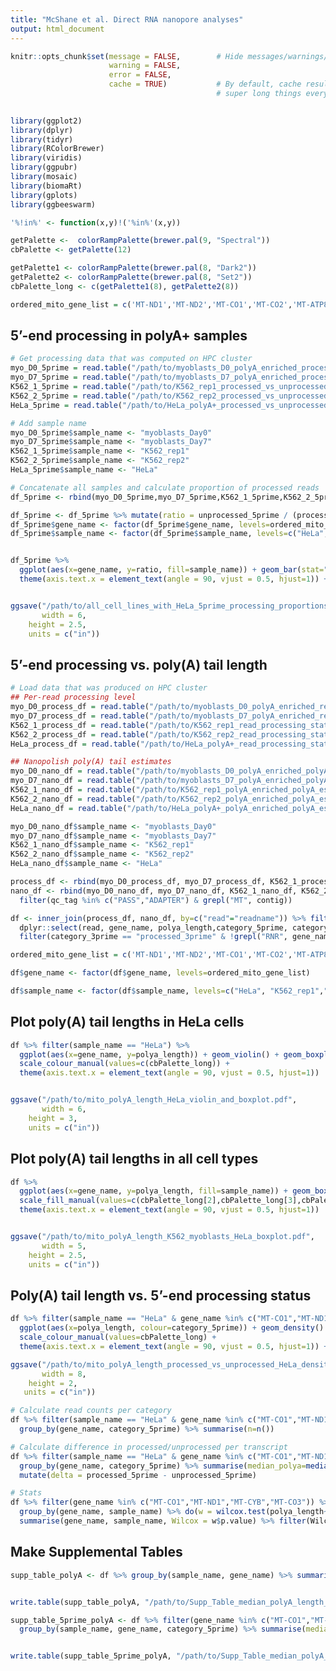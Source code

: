 ```yaml
---
title: "McShane et al. Direct RNA nanopore analyses"
output: html_document
---
```


```r

knitr::opts_chunk$set(message = FALSE,        # Hide messages/warnings/errors from loading packages
                      warning = FALSE,
                      error = FALSE,
                      cache = TRUE)           # By default, cache results to avoid re-running
                                              # super long things every time you knit
                      
```


```r
library(ggplot2)
library(dplyr)
library(tidyr)
library(RColorBrewer)
library(viridis)
library(ggpubr)
library(mosaic)
library(biomaRt)
library(gplots)
library(ggbeeswarm)

'%!in%' <- function(x,y)!('%in%'(x,y))

getPalette <-  colorRampPalette(brewer.pal(9, "Spectral"))
cbPalette <- getPalette(12)

getPalette1 <- colorRampPalette(brewer.pal(8, "Dark2"))
getPalette2 <- colorRampPalette(brewer.pal(8, "Set2"))
cbPalette_long <- c(getPalette1(8), getPalette2(8))

ordered_mito_gene_list = c('MT-ND1','MT-ND2','MT-CO1','MT-CO2','MT-ATP8-6','MT-CO3','MT-ND3','MT-ND4L-4','MT-ND5','MT-CYB')

```


## 5'-end processing in polyA+ samples

```r

# Get processing data that was computed on HPC cluster
myo_D0_5prime = read.table("/path/to/myoblasts_D0_polyA_enriched_processed_vs_unprocessed_counts_mito_5prime.txt", sep="\t", header=T)
myo_D7_5prime = read.table("/path/to/myoblasts_D7_polyA_enriched_processed_vs_unprocessed_counts_mito_5prime.txt", sep="\t", header=T)
K562_1_5prime = read.table("/path/to/K562_rep1_processed_vs_unprocessed_counts_mito_5prime.txt", sep="\t", header=T)
K562_2_5prime = read.table("/path/to/K562_rep2_processed_vs_unprocessed_counts_mito_5prime.txt", sep="\t", header=T)
HeLa_5prime = read.table("/path/to/HeLa_polyA+_processed_vs_unprocessed_counts_mito_5prime.txt", sep="\t", header=T)

# Add sample name
myo_D0_5prime$sample_name <- "myoblasts_Day0"
myo_D7_5prime$sample_name <- "myoblasts_Day7"
K562_1_5prime$sample_name <- "K562_rep1"
K562_2_5prime$sample_name <- "K562_rep2"
HeLa_5prime$sample_name <- "HeLa"

# Concatenate all samples and calculate proportion of processed reads
df_5prime <- rbind(myo_D0_5prime,myo_D7_5prime,K562_1_5prime,K562_2_5prime,HeLa_5prime)

df_5prime <- df_5prime %>% mutate(ratio = unprocessed_5prime / (processed_5prime + unprocessed_5prime)) %>% filter(gene_name != "MT-ND6")
df_5prime$gene_name <- factor(df_5prime$gene_name, levels=ordered_mito_gene_list)
df_5prime$sample_name <- factor(df_5prime$sample_name, levels=c("HeLa", "K562_rep1","K562_rep2","myoblasts_Day0","myoblasts_Day7"))


df_5prime %>%
  ggplot(aes(x=gene_name, y=ratio, fill=sample_name)) + geom_bar(stat="identity", position="dodge") + theme_bw() + scale_fill_manual(values=c(cbPalette_long[2],cbPalette_long[3],cbPalette_long[3],cbPalette_long[1],cbPalette_long[5])) +
  theme(axis.text.x = element_text(angle = 90, vjust = 0.5, hjust=1)) + ylab("fraction of unprocessed reads") + ylim(0,1)


ggsave("/path/to/all_cell_lines_with_HeLa_5prime_processing_proportions.pdf",
       width = 6,
    height = 2.5,
    units = c("in"))

```




## 5'-end processing vs. poly(A) tail length

```r

# Load data that was produced on HPC cluster
## Per-read processing level
myo_D0_process_df = read.table("/path/to/myoblasts_D0_polyA_enriched_read_processing_status.txt", sep="\t", header=T)
myo_D7_process_df = read.table("/path/to/myoblasts_D7_polyA_enriched_read_processing_status.txt", sep="\t", header=T)
K562_1_process_df = read.table("/path/to/K562_rep1_read_processing_status.txt", sep="\t", header=T)
K562_2_process_df = read.table("/path/to/K562_rep2_read_processing_status.txt", sep="\t", header=T)
HeLa_process_df = read.table("/path/to/HeLa_polyA+_read_processing_status.txt", sep="\t", header=T)

## Nanopolish poly(A) tail estimates
myo_D0_nano_df = read.table("/path/to/myoblasts_D0_polyA_enriched_polyA_estimates.tsv", sep="\t", header=T)
myo_D7_nano_df = read.table("/path/to/myoblasts_D7_polyA_enriched_polyA_estimates.tsv", sep="\t", header=T)
K562_1_nano_df = read.table("/path/to/K562_rep1_polyA_enriched_polyA_estimates.tsv", sep="\t", header=T)
K562_2_nano_df = read.table("/path/to/K562_rep2_polyA_enriched_polyA_estimates.tsv", sep="\t", header=T)
HeLa_nano_df = read.table("/path/to/HeLa_polyA+_polyA_enriched_polyA_estimates.tsv", sep="\t", header=T)

myo_D0_nano_df$sample_name <- "myoblasts_Day0"
myo_D7_nano_df$sample_name <- "myoblasts_Day7"
K562_1_nano_df$sample_name <- "K562_rep1"
K562_2_nano_df$sample_name <- "K562_rep2"
HeLa_nano_df$sample_name <- "HeLa"

process_df <- rbind(myo_D0_process_df, myo_D7_process_df, K562_1_process_df, K562_2_process_df, HeLa_process_df)
nano_df <- rbind(myo_D0_nano_df, myo_D7_nano_df, K562_1_nano_df, K562_2_nano_df, HeLa_nano_df) %>% 
  filter(qc_tag %in% c("PASS","ADAPTER") & grepl("MT", contig))

df <- inner_join(process_df, nano_df, by=c("read"="readname")) %>% filter(category_5prime != "other") %>%
  dplyr::select(read, gene_name, polya_length,category_5prime, category_3prime, sample_name) %>%
  filter(category_3prime == "processed_3prime" & !grepl("RNR", gene_name) & !grepl("MT-T", gene_name) & !grepl("anti", gene_name) & gene_name != "MT-ND6") %>% distinct()

ordered_mito_gene_list = c('MT-ND1','MT-ND2','MT-CO1','MT-CO2','MT-ATP8-6','MT-CO3','MT-ND3','MT-ND4L-4','MT-ND5','MT-CYB')

df$gene_name <- factor(df$gene_name, levels=ordered_mito_gene_list)

df$sample_name <- factor(df$sample_name, levels=c("HeLa", "K562_rep1","K562_rep2","myoblasts_Day0","myoblasts_Day7"))


```


## Plot poly(A) tail lengths in HeLa cells

```r

df %>% filter(sample_name == "HeLa") %>%
  ggplot(aes(x=gene_name, y=polya_length)) + geom_violin() + geom_boxplot(outlier.shape = NA) + theme_bw() + ylim(0,120) +
  scale_colour_manual(values=c(cbPalette_long)) +
  theme(axis.text.x = element_text(angle = 90, vjust = 0.5, hjust=1))


ggsave("/path/to/mito_polyA_length_HeLa_violin_and_boxplot.pdf",
       width = 6,
    height = 3,
    units = c("in"))


```

## Plot poly(A) tail lengths in all cell types

```r

df %>%
  ggplot(aes(x=gene_name, y=polya_length, fill=sample_name)) + geom_boxplot(outlier.shape = NA) + theme_bw() + ylim(0,120) +
  scale_fill_manual(values=c(cbPalette_long[2],cbPalette_long[3],cbPalette_long[3],cbPalette_long[1],cbPalette_long[5])) + 
  theme(axis.text.x = element_text(angle = 90, vjust = 0.5, hjust=1))


ggsave("/path/to/mito_polyA_length_K562_myoblasts_HeLa_boxplot.pdf",
       width = 5,
    height = 2.5,
    units = c("in"))


```


## Poly(A) tail length vs. 5'-end processing status

```r

df %>% filter(sample_name == "HeLa" & gene_name %in% c("MT-CO1","MT-ND1","MT-CYB","MT-CO3")) %>% filter(category_5prime != "other") %>%
  ggplot(aes(x=polya_length, colour=category_5prime)) + geom_density() + theme_bw() + xlim(0,100) +
  scale_colour_manual(values=cbPalette_long) + 
  theme(axis.text.x = element_text(angle = 90, vjust = 0.5, hjust=1)) + facet_wrap(~gene_name, ncol=4)

ggsave("/path/to/mito_polyA_length_processed_vs_unprocessed_HeLa_density_plot.pdf",
       width = 8,
    height = 2,
   units = c("in"))

```


```r
# Calculate read counts per category
df %>% filter(sample_name == "HeLa" & gene_name %in% c("MT-CO1","MT-ND1","MT-CYB","MT-CO3")) %>% filter(category_5prime != "other") %>%
  group_by(gene_name, category_5prime) %>% summarise(n=n())


```


```r
# Calculate difference in processed/unprocessed per transcript
df %>% filter(sample_name == "HeLa" & gene_name %in% c("MT-CO1","MT-ND1","MT-CYB","MT-CO3")) %>% filter(category_5prime != "other") %>%
  group_by(gene_name, category_5prime) %>% summarise(median_polya=median(polya_length)) %>% spread(category_5prime, median_polya) %>%
  mutate(delta = processed_5prime - unprocessed_5prime)


```

```r
# Stats
df %>% filter(gene_name %in% c("MT-CO1","MT-ND1","MT-CYB","MT-CO3")) %>% filter(category_5prime != "other") %>%
  group_by(gene_name, sample_name) %>% do(w = wilcox.test(polya_length~category_5prime, data=., paired=FALSE)) %>%
  summarise(gene_name, sample_name, Wilcox = w$p.value) %>% filter(Wilcox < 0.05)


```



## Make Supplemental Tables

```r

supp_table_polyA <- df %>% group_by(sample_name, gene_name) %>% summarise(median_polyA_length = median(polya_length))


write.table(supp_table_polyA, "/path/to/Supp_Table_median_polyA_length_all_polyA_enriched_samples.txt", sep="\t", row.names=F, col.names=T, quote=F)

```


```r

supp_table_5prime_polyA <- df %>% filter(gene_name %in% c("MT-CO1","MT-ND1","MT-CYB","MT-CO3")) %>% filter(category_5prime != "other") %>%
  group_by(sample_name, gene_name, category_5prime) %>% summarise(median=median(polya_length)) %>% spread(category_5prime, median)


write.table(supp_table_5prime_polyA, "/path/to/Supp_Table_median_polyA_length_vs_5prime_processing_all_polyA_enriched_samples.txt", sep="\t", row.names=F, col.names=T, quote=F)

```


